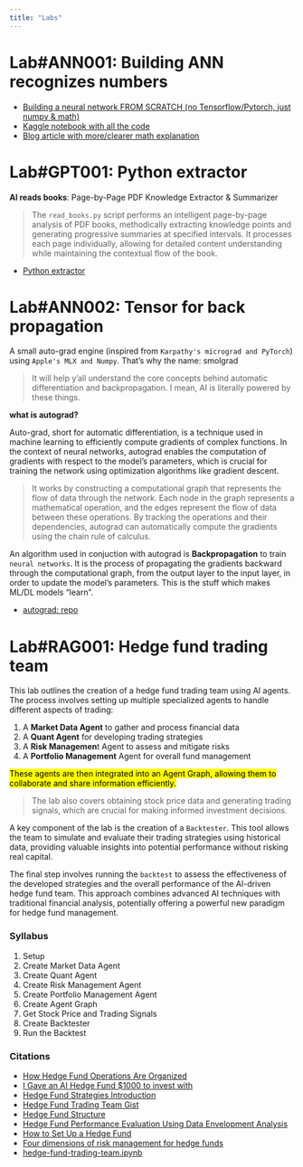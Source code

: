 ```yaml
---
title: "Labs"
---
```



# Lab#ANN001: Building ANN recognizes numbers

- [Building a neural network FROM SCRATCH (no Tensorflow/Pytorch, just numpy & math)](https://youtu.be/w8yWXqWQYmU?feature=shared){.external target='_blank'}
- [Kaggle notebook with all the code](https://www.kaggle.com/code/wwsalmon/simple-mnist-nn-from-scratch-numpy-no-tf-keras){.external target='_blank'}
- [Blog article with more/clearer math explanation](https://www.samsonzhang.com/building){.external target='_blank'}




# Lab#GPT001: Python extractor

**AI reads books**: Page-by-Page PDF Knowledge Extractor & Summarizer

> The `read_books.py` script performs an intelligent page-by-page analysis of PDF books, methodically extracting knowledge points and generating progressive summaries at specified intervals. It processes each page individually, allowing for detailed content understanding while maintaining the contextual flow of the book.

- [Python extractor](https://github.com/echohive42/AI-reads-books-page-by-pag){.external target='_blank'}

# Lab#ANN002: Tensor for back propagation

A small auto-grad engine (inspired from `Karpathy's micrograd and PyTorch`) using `Apple's MLX and Numpy`. That's why the name: smolgrad

> It will help y'all understand the core concepts behind automatic differentiation and backpropagation. I mean, AI is literally powered by these things.

**what is autograd?**

Auto-grad, short for automatic differentiation, is a technique used in machine learning to efficiently compute gradients of complex functions. In the context of neural networks, autograd enables the computation of gradients with respect to the model's parameters, which is crucial for training the network using optimization algorithms like gradient descent.

> It works by constructing a computational graph that represents the flow of data through the network. Each node in the graph represents a mathematical operation, and the edges represent the flow of data between these operations. By tracking the operations and their dependencies, autograd can automatically compute the gradients using the chain rule of calculus.

An algorithm used in conjuction with autograd is **Backpropagation** to train `neural networks`. It is the process of propagating the gradients backward through the computational graph, from the output layer to the input layer, in order to update the model's parameters. This is the stuff which makes ML/DL models "learn".

- [autograd: repo](https://github.com/smolorg/smolgrad){.external target='_blank'}


# Lab#RAG001: Hedge fund trading team

This lab outlines the creation of a hedge fund trading team using AI agents. The process involves setting up multiple specialized agents to handle different aspects of trading:

1. A **Market Data Agent** to gather and process financial data
2. A **Quant Agent** for developing trading strategies
3. A **Risk Managemen**t Agent to assess and mitigate risks
4. A **Portfolio Management** Agent for overall fund management

<mark>These agents are then integrated into an Agent Graph, allowing them to collaborate and share information efficiently.</mark>

> The lab also covers obtaining stock price data and generating trading signals, which are crucial for making informed investment decisions.

A key component of the lab is the creation of a `Backtester`. This tool allows the team to simulate and evaluate their trading strategies using historical data, providing valuable insights into potential performance without risking real capital.

The final step involves running the `backtest` to assess the effectiveness of the developed strategies and the overall performance of the AI-driven hedge fund team. This approach combines advanced AI techniques with traditional financial analysis, potentially offering a powerful new paradigm for hedge fund management.


### Syllabus

1. Setup
1. Create Market Data Agent
1. Create Quant Agent
1. Create Risk Management Agent
1. Create Portfolio Management Agent
1. Create Agent Graph
1. Get Stock Price and Trading Signals
1. Create Backtester
1. Run the Backtest


### Citations

- [How Hedge Fund Operations Are Organized](https://electronictradinghub.com/how-hedge-fund-operations-are-organized/){.external target='_blank'}
- [I Gave an AI Hedge Fund $1000 to invest with](https://www.youtube.com/watch?v=vnzt4lwzbXU){.external target='_blank'}
- [Hedge Fund Strategies Introduction](https://www.lgtcp.com/files/2024-04/lgt_capital_partners_-_hedge_fund_strategies_introduction_-_2024_en.pdf){.external target='_blank'}
- [Hedge Fund Trading Team Gist](https://gist.github.com/virattt/0e4c7740472177a327b61449c9af721d){.external target='_blank'}
- [Hedge Fund Structure](https://www.fundlaunch.com/articles/hedge-fund-structure){.external target='_blank'}
- [Hedge Fund Performance Evaluation Using Data Envelopment Analysis](https://papers.ssrn.com/sol3/papers.cfm?abstract_id=3004520){.external target='_blank'}
- [How to Set Up a Hedge Fund](https://fundfront.com/blog/how-to-set-up-a-hedge-fund/){.external target='_blank'}
- [Four dimensions of risk management for hedge funds](https://www.researchgate.net/publication/271946569_Four_dimensions_of_risk_management_for_hedge_funds){.external target='_blank'}
- [hedge-fund-trading-team.ipynb](https://colab.research.google.com/gist/virattt/251cfea5e66b21c7b6a58b8952476117/hedge-fund-trading-team.ipynb#scrollTo=TcKHO2SE4tFQ){.external target='_blank'}



